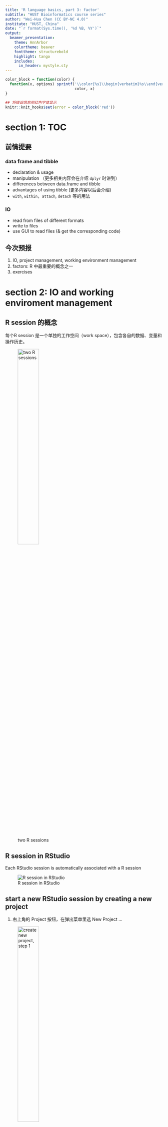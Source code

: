 ```yaml
---
title: 'R language basics, part 3: factor'
subtitle: "HUST Bioinformatics course series"
author: "Wei-Hua Chen (CC BY-NC 4.0)"
institute: "HUST, China"
date: "`r format(Sys.time(), '%d %B, %Y')`"
output: 
  beamer_presentation:
    theme: AnnArbor
    colortheme: beaver
    fonttheme: structurebold
    highlight: tango
    includes:
      in_header: mystyle.sty
---
```


```r
color_block = function(color) {
  function(x, options) sprintf('\\color{%s}\\begin{verbatim}%s\\end{verbatim}',
                               color, x)
}

## 将错误信息用红色字体显示
knitr::knit_hooks$set(error = color_block('red'))
```

# section 1: TOC

## 前情提要

### data frame and tibble

* declaration & usage
* manipulation （更多相关内容会在介绍 ```dplyr```  时讲到）
* differences between data.frame and tibble
* advantages of using tibble (更多内容以后会介绍)
* ```with```, ```within```，```attach```, ```detach``` 等的用法

### IO

* read from files of different formats
* write to files
* use GUI to read files (& get the corresponding code)

## 今次预报

1. IO, project management, working environment management
2. factors: R 中最重要的概念之一 
3. exercises

# section 2: IO and working enviroment management

## R session 的概念

每个R session 是一个单独的工作空间（work space），包含各自的数据、变量和操作历史。

![two R sessions](images/talk04/r_sessions.png){height=40%}

## R session in RStudio

Each RStudio session is automatically associated with a R session

![R session in RStudio](images/talk04/r_session_in_rstudio.png){heigh=40%}

## start a new RStudio session by creating a new project

1. 右上角的 Project 按钮，在弹出菜单里选 New Project … 

![create new project, step 1](images/talk04/rstudio_create_new_project.png){height=40%}

## create a new project, cont.

2. Select: New directory -> New Project in the popup window 

![create new project, step 2](images/talk04/rstudio_create_project_2.png){height=40%}

## create a new project, cont.

3. Enter a new directory name, choose its mother directory ... 

![create new project, step 3](images/talk04/rstudio_create_new_project_3.png){height=40%}

## 现场演示

演示~~

## working space

当前工作空间，包括所有已装入的数据、包和自制函数

可通过以下代码管理变量

\FontSmall

```r
ls();  ## 显示当前环境下所有变量
rm( x ); ## 删除一个变量
ls(); 

##rm(list=ls()); ## 删除当前环境下所有变量！！！ 
```

## variables in working space in RStudio

在RStudio右上角的"Environment"窗口显示了所有当前工作间的变量

![RStudio enviroment window](images/talk04/rstudio_enviroment_window.png){height=40%}

## save and restore work space

\FontSmall
```r
## -- save all loaded variables into an external .RData file
save.image( file = "prj_r_for_bioinformatics_aug3_2019.RData" );

## -- restore ( load ) saved work space 
load( file = "prj_r_for_bioinformatics_aug3_2019.RData" );
```

\FontNormal

### Notes

* existing variables will be kept, however, those will the same names will be replaced by loaded variables
* please consider using ```rm( list=ls() )``` to remove all existing variables to have a clean start
* you may need to reload all the packages


## save selected variables 

Sometimes you need to transfer processed data to a collaborator ... 

\FontSmall
```r
## save selected variables to external 
save(city, country, file="1.RData"); ## you can specify directory name

## --
load( "1.RData" );
```

\FontNormal

## close and (re)open a project

close a project is easy:

![Two ways of closing a project](images/talk04/Rstudio_close_a_project.png){height=40%}

however ... 

## 退出 projects 时的一些选项 （RStudio）

![Project options](images/talk04/rstudio_project_options.png){height=30%}

### notes

* 退出时保存
* 打开时装入
* 但数据较大时，装入时间可能过长 ... 

## open a project

![Open a project](images/talk04/rstudio_open_a_project.png){height=40%}

演示项目的不同打开姿式（1-5）。

## 练习

* 创建一个项目
* 定义一些变量
* 从外部文件装入一些数据
* 保存workspace到 <file_name>.RData 
* 退出 project
* 重新打开 project 并恢复 workspace

# section 3: factors

## 什么是factors？

Factor is a data structure used for fields that takes only predefined, finite number of values (categorical data).

Facor 用于限制某个字段（列），只允许其接受某些值

\FontSmall
```r
x <- c("single", "married", "married", "single");
str(x);
```

```r
## create factor as it is ... 
x <- as.factor(x);

## please note the change in the displayed values ... 
str(x);
```


```r
## create factor from scratch ... 
x <- factor( c( "single", "married", "married", "single" ) );
str(x);
```

## factors, cont. 

Factors 会限制输入数据的选择范围

\FontSmall
```r
str(x);
x[ length(x) + 1 ] <- "widowed";
```

```r
x;
```

Use ```levels()``` function to add new factors 
```r
levels(x) <- c(levels(x), "widowed");
x[ length(x) + 1 ] <- "widowed";
str(x);
```

## factors, cont. 

Play around with ```levels()```:

\FontSmall
```r
## other ways of assigning factors ... 
y <-  as.factor( c( "single", "married", "married", "single" ) );
levels( y );
levels(y) <- c("single", "married", "widowed");
str(y);
```

```r
## 这个代码现在就没有问题了
y[ length(y) + 1 ] <- "widowed";
```

\FontNormal

** 注意 ** 用 `as.factor` 创建 factor 时，得到的 levels 按字母表排列；

但是，用 `levels( y )` 方式指定 levels 时，则按照指定的顺序；

## `levels`的顺序决定了排序的顺序

\FontSmall
```r
##
y <-  as.factor( c( "single", "married", "married", "single" ) );
levels(y);
sort(y);

## 
y2 <- y;
levels(y2) <- c("single", "married", "widowed");
sort(y2);
```

## sort data in a meaningful way ... 

\FontSmall

```r
## Month
x1 <- c("Dec", "Apr", "Jan", "Mar");
sort(x1);

month_levels <- c(
  "Jan", "Feb", "Mar", "Apr", "May", "Jun", 
  "Jul", "Aug", "Sep", "Oct", "Nov", "Dec"
)

y1 <- factor(x1, levels = month_levels)
sort(y1);
```

## 以出现的顺序为 `factor`

\FontSmall

```r
## Sometimes you’d prefer that the order of the levels match the order of the first appearance in the data.
f1 <- factor(x1, levels = unique(x1));
f1;

library(forcats); ## just to make sure the codes will run smoothly ... 
## you can also use fct_inorder in the forcats package ...
f2 <- x1 %>% factor() %>% fct_inorder()
f2
```

## use factor to clean data

\FontSmall

```r
## 假设我有一组性别数据，其写法非常不规整；
gender <- c("f", "m ", "male ","male", "female", "FEMALE", "Male", "f", "m");

## 要求：都改为 Female, Male
gender <- as_factor( gender );
fct_count( gender );

gender <- fct_collapse(
  gender,
  Female = c("f", "female", "FEMALE"),
  Male   = c("m ", "m", "male ", "male", "Male")
)
fct_count(gender)
```

## or use `fct_relabel`

\FontSmall

```r
gender <- c("f", "m ", "male ","male", "female", "FEMALE", "Male", "f", "m")
gender <- as_factor(gender)
gender <- fct_relabel(gender, ~ ifelse(tolower(substring(., 1, 1)) == "f", "Female", "Male"))

fct_count(gender)
```

## factor 在做图中的应用（真正精髓）

\FontSmall
```r
## 一项 mock 调查结果数据
( responses <- factor( c("Agree", "Agree", "Strongly Agree", "Disagree", 
                         "Disagree", "Agree") ) );

## -- plot the results --
library(ggplot2);
barplot <-
  ggplot( data = data.frame( res = responses ), aes( x = res )) +
  geom_bar();
```

## factor 在做图中的应用, cont. 

```r
barplot;
```

\FontNormal

默认情况下， factor 按字母表排序： Agree -> Disagree -> Strong Agree 。ggplot2 也会按factor的排序作图


## 调整 factor 以调整画图顺序

\FontSmall
```r
res <- data.frame( res=responses );
## -- 按照同意程度从强->弱 排序
res$res <- factor( res$res, levels = c( "Strongly Agree", "Agree",  "Disagree" ) );
str(res);

plot2 <- 
  ggplot( data = res, aes( x = res )) +
  geom_bar() +
  xlab( "Response" );
```

## 调整 factor 以调整画图顺序， cont.

```r
plot2;
```


** 练习 ** 按意程度从 弱->强 排序并作图！！ 

## ordered factor 

通过 ordered 参数，让用户知道 factors 是经过精心排序的 

\FontSmall

```r
( responses <- factor( c("Agree", "Agree", "Strongly Agree", "Disagree", "Disagree", "Agree"),
                       ordered = T ) );
is.ordered( responses );
```

## 通过 factor 改变 值

使用 ```dplyr``` 包的 ```recode()```函数改变 value 

\FontSmall

```r
( x <- factor( c( "alpha", "beta", "gamma", "theta", "beta", "alpha" ) ) );

## --
library( dplyr );
x <- recode( x, "alpha" = "one", "beta" = "two" );
str(x);
```

## 去除不用的 levels 

？什么时候会用到： 

\FontSmall

```r
mouse.genes <- read.delim( file = "data/talk04/mouse_genes_biomart_sep2018.txt", 
                           sep = "\t", header = T, stringsAsFactors = T );

str(mouse.genes);
```

## 去除不用的 levels, cont.

\FontSmall

```r
mouse.chr_10_12 <- subset( mouse.genes,  Chromosome.scaffold.name %in% c( "10", "11", "12" ) );
## plot length distribution --

boxplot( Transcript.length..including.UTRs.and.CDS. ~ Chromosome.scaffold.name, 
         data = mouse.chr_10_12, las = 2 );
```

\FontNormal

```subset()``` 无法去除不用的 factors ... 

## 去除不用的 levels, cont.

\FontSmall

```r
mouse.chr_10_12$Chromosome.scaffold.name <- 
  droplevels( mouse.chr_10_12$Chromosome.scaffold.name );

levels( mouse.chr_10_12$Chromosome.scaffold.name );

## 再次 plot ... 
boxplot( Transcript.length..including.UTRs.and.CDS. ~ Chromosome.scaffold.name, 
         data = mouse.chr_10_12, las = 2 );
```

## 也可以使用 tibble , 完全不用担心 factor 的问题 ... 

\FontSmall

```r
library( readr );
mouse.tibble <- read_delim( file = "data/talk04/mouse_genes_biomart_sep2018.txt", 
                            delim = "\t", quote = "" )

mouse.tibble.chr10_12 <- 
  mouse.tibble %>% filter( `Chromosome/scaffold name` %in%  c( "10", "11", "12" ) );

plot3 <- 
  ggplot( data = mouse.tibble.chr10_12, 
        aes( x = `Chromosome/scaffold name`, 
             y = `Transcript length (including UTRs and CDS)` ) ) +
  geom_boxplot() + 
  coord_flip() + 
  ylim( 0, 2500 ) ;

## do not use ylim, but remove outliers

p1 <- 
  ggplot( data = mouse.tibble.chr10_12, 
        aes( x = `Chromosome/scaffold name`, 
             y = `Transcript length (including UTRs and CDS)` ) ) +
  geom_boxplot() +
  coord_flip(ylim = c(0, 5000), clip = "on");
```


## 用 tibble 解决 factor 的问题 , cont. 

```r
plot3;
```

## 按基因长度 中值 从 大 -> 小 排序

\FontSmall 

```r
plot4 <- 
  ggplot( data = mouse.tibble.chr10_12, 
        aes( x = reorder( `Chromosome/scaffold name`, 
                          `Transcript length (including UTRs and CDS)`, 
                          median ), 
             y = `Transcript length (including UTRs and CDS)` ) ) +
  geom_boxplot() + 
  coord_flip() + 
  ylim( 0, 2500 ) ;
```

\FontNormal 

```reorder( vector_with_factor, numeric_value , FUN = mean  )``` 的用法

## 按基因长度 中值 从 大 -> 小 排序， cont. 

```r
plot4;
```

\FontNormal

** 注意 ** ```reorder( `Chromosome/scaffold name`, - `Transcript length (including UTRs and CDS)`, median ) ``` 的作用


## 按基因长度 中值 从 大 -> 小 排序， cont. 

** 问题 ** 

1. 如果要按 小 -> 大 的顺序排序呢？ ( ```reorder( `Chromosome/scaffold name`, - `Transcript length (including UTRs and CDS)`, median )  )
2. ```reorder``` 的作用是什么？？ 只在 ggplot2 里有用吗？？ 

## use `forcats::fct_reorder` to reorder factors 

\FontSmall
```r
  ggplot( data = mouse.tibble.chr10_12,
        aes( x = fct_reorder( `Chromosome/scaffold name`, 
                          `Transcript length (including UTRs and CDS)`, 
                          median ), 
             y = `Transcript length (including UTRs and CDS)` ) ) +
  geom_boxplot() + 
  coord_flip() + 
  ylim( 0, 2500 ) ;
```


## play around with `gss_cat`: General Social Survey

先看一下数据：

\FontSmall

```r
head( gss_cat, n = 15 );
```

## tv hours vs. religion 

\FontSmall

```r
relig_summary <- gss_cat %>% group_by(relig) %>%
  summarise(
    age = mean(age, na.rm = TRUE),
    tvhours = mean(tvhours, na.rm = TRUE),
    n = n()
  )

ggplot(relig_summary, aes(tvhours, fct_reorder(relig, tvhours))) + geom_point()
```


# section 4: 练习 & 作业

## 练习 & 作业
-   ```Exercises and homework``` 目录下 ```talk04-homework.Rmd``` 文件；

- 完成时间：见钉群的要求

## 小结

### 今次提要

* IO, project management, working environment management
* factor ：R 另一个超级重要且难以上手的概念
  * 定义
  * 操作
  * 使用
* 基础和进阶绘图（配合 factor 讲解）

### 下次预告

* data-wrangler: `dplyr`

### important
* all codes are available at Github: https://github.com/evolgeniusteam/R-for-bioinformatics
